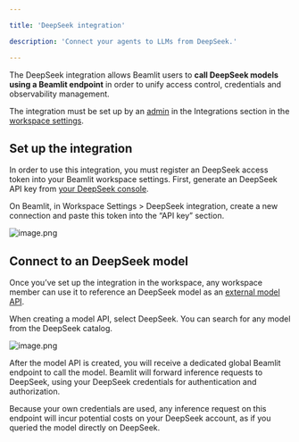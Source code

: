 ```yaml
---

title: 'DeepSeek integration'

description: 'Connect your agents to LLMs from DeepSeek.'

---
```


The DeepSeek integration allows Beamlit users to **call DeepSeek models using a Beamlit endpoint** in order to unify access control, credentials and observability management. 

The integration must be set up by an [admin](../Security/Workspace-access-control%2013847e47b1ea8151bd43efeccf5defe0) in the Integrations section in the [workspace settings](../Security/Workspace-access-control).

## Set up the integration

In order to use this integration, you must register an DeepSeek access token into your Beamlit workspace settings. First, generate an DeepSeek API key from [your DeepSeek console](https://platform.deepseek.com/api_keys). 

On Beamlit, in Workspace Settings > DeepSeek integration, create a new connection and paste this token into the “API key” section.

![image.png](DeepSeek/image.png)

## Connect to an DeepSeek model

Once you’ve set up the integration in the workspace, any workspace member can use it to reference an DeepSeek model as an [external model API](../Models/External-model-apis).

When creating a model API, select DeepSeek. You can search for any model from the DeepSeek catalog.

![image.png](DeepSeek/image%201.png)

After the model API is created, you will receive a dedicated global Beamlit endpoint to call the model. Beamlit will forward inference requests to DeepSeek, using your DeepSeek credentials for authentication and authorization.

<Info>Because your own credentials are used, any inference request on this endpoint will incur potential costs on your DeepSeek account, as if you queried the model directly on DeepSeek.</Info>